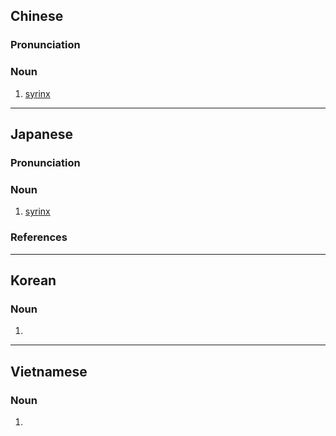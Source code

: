 {{also|鸣管}}
==Chinese==
{{zh-forms|s=鸣管}}

===Pronunciation===
{{zh-pron
|m=míngguǎn
|cat=n
}}

===Noun===
{{zh-noun}}

# {{lb|sort=鳥03|zh|ornithology}} [[syrinx]]

----

==Japanese==
{{wikipedia|lang=ja}}
{{ja-kanjitab|めい|かん|yomi=o}}

===Pronunciation===
{{ja-pron|yomi=o|めいかん|acc=0|acc_ref=DJR}}

===Noun===
{{ja-noun|めいかん|hhira=めいくわん}}

# {{lb|sort=めいかん|ja|ornithology}} [[syrinx]]

===References===
<references/>

----

==Korean==
{{ko-hanjatab}}

===Noun===
{{ko-noun|hangeul=명관}}

# {{hanja form of|명관|[[syrinx]]}}

----

==Vietnamese==
{{vi-hantutab}}

===Noun===
{{vi-hantu}}

# {{han tu form of|minh quản|[[syrinx]]}}